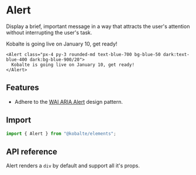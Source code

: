 

# Alert

Display a brief, important message in a way that attracts the user's attention without interrupting the user's task.

<Preview isCentered>
  <Alert class="px-4 py-3 rounded-md text-blue-700 bg-blue-50 dark:text-blue-400 dark:bg-blue-900/20">
    Kobalte is going live on January 10, get ready!
  </Alert>
</Preview>

```tsx
<Alert class="px-4 py-3 rounded-md text-blue-700 bg-blue-50 dark:text-blue-400 dark:bg-blue-900/20">
  Kobalte is going live on January 10, get ready!
</Alert>
```

## Features

- Adhere to the [WAI ARIA Alert](https://www.w3.org/WAI/ARIA/apg/patterns/alert/) design pattern.

## Import

```ts
import { Alert } from "@kobalte/elements";
```

## API reference

Alert renders a `div` by default and support all it's props.
